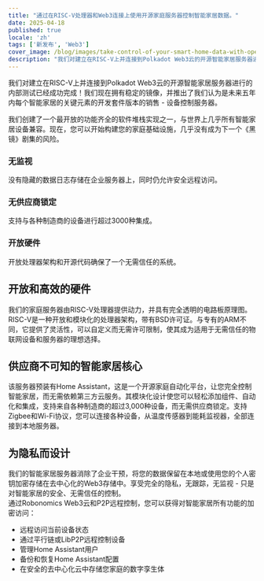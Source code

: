 ```yaml
---
title: "通过在RISC-V处理器和Web3连接上使用开源家庭服务器控制智能家居数据。"
date: 2025-04-18
published: true
locale: 'zh'
tags: ['新发布', 'Web3']
cover_image: /blog/images/take-control-of-your-smart-home-data-with-open/cover.webp
description: "我们对建立在RISC-V上并连接到Polkadot Web3云的开源智能家居服务器进行的内部测试已经成功完成！我们现在拥有稳定的镜像，并推出了我们认为是未来五年内每个智能家居的关键元素的开发套件版本的销售 - 设备控制服务器。"
---  
```

  
我们对建立在RISC-V上并连接到Polkadot Web3云的开源智能家居服务器进行的内部测试已经成功完成！我们现在拥有稳定的镜像，并推出了我们认为是未来五年内每个智能家居的关键元素的开发套件版本的销售 - 设备控制服务器。
   
我们创建了一个最开放的功能齐全的软件堆栈实现之一，与世界上几乎所有智能家居设备兼容。现在，您可以开始构建您的家庭基础设施，几乎没有成为下一个《黑镜》剧集的风险。
   
### 无监视   
没有隐藏的数据日志存储在企业服务器上，同时仍允许安全远程访问。   

### 无供应商锁定   
支持与各种制造商的设备进行超过3000种集成。   

### 开放硬件   
开放处理器架构和开源代码确保了一个无需信任的系统。   

## 开放和高效的硬件   
我们的家庭服务器由RISC-V处理器提供动力，并具有完全透明的电路板原理图。RISC-V是一种开放和模块化的处理器架构，带有BSD许可证。与专有的ARM不同，它提供了灵活性，可以自定义而无需许可限制，使其成为适用于无需信任的物联网设备和服务器的理想选择。   

## 供应商不可知的智能家居核心   
该服务器预装有Home Assistant，这是一个开源家庭自动化平台，让您完全控制智能家居，而无需依赖第三方云服务。其模块化设计使您可以轻松添加组件、自动化和集成，支持来自各种制造商的超过3,000种设备，而无需供应商锁定。支持Zigbee和Wi-Fi协议，您可以连接各种设备，从温度传感器到能耗监视器，全部连接到本地服务器。  

## 为隐私而设计   
我们的智能家居服务器消除了企业干预，将您的数据保留在本地或使用您的个人密钥加密存储在去中心化的Web3存储中。享受完全的隐私，无跟踪，无监视 - 只是对智能家居的安全、无需信任的控制。   
通过Robonomics Web3云和P2P远程控制，您可以获得对智能家居所有功能的加密访问：   

- 远程访问当前设备状态   
- 通过平行链或LibP2P远程控制设备   
- 管理Home Assistant用户   
- 备份和恢复Home Assistant配置   
- 在安全的去中心化云中存储您家庭的数字孪生体  